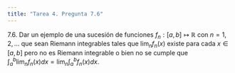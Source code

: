 ```yaml
---
title: "Tarea 4. Pregunta 7.6"
---
```


7.6. Dar un ejemplo de una sucesión de funciones $f_n:[a,b]\longmapsto \mathbb{R}$ con $n = 1, 2, \dots$ que sean Riemann integrables tales que $\lim_n f_n(x)$ existe para cada $x \in [a,b]$ pero no es Riemann integrable o bien no se cumple que $\int_a^b\lim_n f_n(x)dx = \lim_n \int_a^b f_n(x)dx$.
